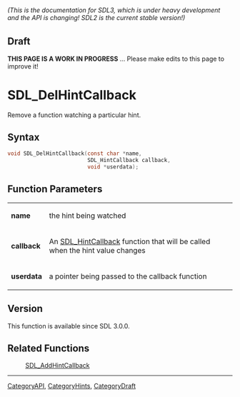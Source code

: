====== (This is the documentation for SDL3, which is under heavy development and the API is changing! SDL2 is the current stable version!) ======

== Draft ==

'''THIS PAGE IS A WORK IN PROGRESS''' ... Please make edits to this page to improve it!



<!-- #*^*^*^*^*See https://wiki.libsdl.org/SGFunctions for details on editing this page*^*^*^*^* -->
= SDL_DelHintCallback =

Remove a function watching a particular hint.

== Syntax ==

<syntaxhighlight lang='c'>
void SDL_DelHintCallback(const char *name,
                         SDL_HintCallback callback,
                         void *userdata);
</syntaxhighlight>

== Function Parameters ==

{|
|'''name'''
|the hint being watched
|-
|'''callback'''
|An [[SDL_HintCallback]] function that will be called when the hint value changes
|-
|'''userdata'''
|a pointer being passed to the callback function
|}

== Version ==

This function is available since SDL 3.0.0.

== Related Functions ==

:[[SDL_AddHintCallback]]

----
[[CategoryAPI]], [[CategoryHints]], [[CategoryDraft]]
<!-- #See the Style Guide for instructions on editing the footer. -->


